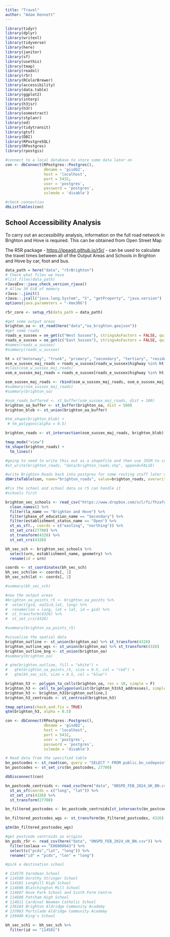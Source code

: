 ```yaml
---
title: "Travel"
author: "Adam Dennett"
---
```


```r
library(tidyr)
library(dplyr)
library(writexl)
library(tidyverse)
library(here)
library(janitor)
library(sf)
library(usethis)
library(tmap)
library(readxl)
library(r5r)
library(RColorBrewer)
library(accessibility)
library(data.table)
library(ggplot2)
library(interp)
library(h3jsr)
library(h3r)
library(osmextract)
library(stplanr)
library(od)
library(tidytransit)
library(gtsf)
library(DBI)
library(RPostgreSQL)
library(RPostgres)
library(rpostgis)
```

```r
#connect to a local database to store some data later on
con <- dbConnect(RPostgres::Postgres(), 
                 dbname = 'gisdb2',
                 host = 'localhost',
                 port = 5432,
                 user = 'postgres',
                 password = 'postgres',
                 sslmode = 'disable')

#check connection
dbListTables(con)
```


## School Accessibility Analysis

To carry out an accessibility analysis, information on the full road network in Brighton and Hove is required. This can be obtained from Open Street Map

The R5R package - <https://ipeagit.github.io/r5r/> - can be used to calculate the travel times between all of the Output Areas and Schools in Brighton and Hove by car, foot and bus.

```r
data_path = here("data", "r5rBrighton")
# Check what files we have
#list.files(data_path)
rJavaEnv::java_check_version_rjava()
# Allow 30 GiB of memory
rJava::.jinit()
rJava::.jcall("java.lang.System", "S", "getProperty", "java.version")
options(java.parameters = "-Xmx30G")

r5r_core <- setup_r5(data_path = data_path)

```


```r
#get some output areas
brighton_oa <- st_read(here("data","oa_brighton.geojson"))
#get some roads
roads_w_sussex = oe_get(c("West Sussex"), stringsAsFactors = FALSE, quiet = TRUE)
roads_e_sussex = oe_get(c("East Sussex"), stringsAsFactors = FALSE, quiet = TRUE)
#names(roads_w_sussex)
#summary(roads_w_sussex)

ht = c("motorway", "trunk", "primary", "secondary", "tertiary", "residential", "unclassified", "service")
osm_w_sussex_maj_roads = roads_w_sussex[roads_w_sussex$highway %in% ht, ]
#class(osm_w_sussex_maj_roads)
osm_e_sussex_maj_roads = roads_e_sussex[roads_e_sussex$highway %in% ht, ]

osm_sussex_maj_roads <- rbind(osm_w_sussex_maj_roads, osm_e_sussex_maj_roads) %>% st_transform(27700)
#summary(osm_sussex_maj_roads)
#summary(brighton_oa)

#osm_roads_buffered <- st_buffer(osm_sussex_maj_roads, dist = 100)
brighton_oa_buffer <- st_buffer(brighton_oa, dist = 500)
brighton_blob <- st_union(brighton_oa_buffer)

#tm_shape(brighton_blob) +
 # tm_polygons(alpha = 0.5)

brighton_roads <- st_intersection(osm_sussex_maj_roads, brighton_blob)

tmap_mode("view")
tm_shape(brighton_roads) +
  tm_lines()

#going to need to write this out as a shapefile and then use JOSM to convert to a PBF file - https://josm.openstreetmap.de/ 
#st_write(brighton_roads, "data/brighton_roads.shp", append=FALSE)

```

```r
#write Brighton Roads back into postgres for some routing stuff later on
dbWriteTable(con, name="brighton_roads", value=brighton_roads, overwrite=TRUE)

```

```r
#Fix the school and school data so r5 can handle it
#schools first

brighton_sec_schools <- read_csv("https://www.dropbox.com/scl/fi/fhzafgt27v30lmmuo084y/edubasealldata20241003.csv?rlkey=uorw43s44hnw5k9js3z0ksuuq&raw=1") %>% 
  clean_names() %>% 
  filter(la_name == "Brighton and Hove") %>% 
  filter(phase_of_education_name == "Secondary") %>% 
  filter(establishment_status_name == "Open") %>%
  st_as_sf(., coords = c("easting", "northing")) %>% 
  st_set_crs(27700) %>% 
  st_transform(4326) %>% 
  st_set_crs(4326)

bh_sec_sch <- brighton_sec_schools %>% 
  select(urn, establishment_name, geometry) %>%
  rename(id = urn)

coords <- st_coordinates(bh_sec_sch)
bh_sec_sch$lon <- coords[, 1]
bh_sec_sch$lat <- coords[, 2]

#summary(bh_sec_sch)

#now the output areas
#brighton_oa_points_r5 <- brighton_oa_points %>% 
#  select(gid, oa21cd,lat, long) %>% 
#  rename(lon = long, lat = lat, id = gid) %>% 
#  st_transform(4326) %>% 
#  st_set_crs(4326)

#summary(brighton_oa_points_r5)
```


```r
#visualise the spatial data
brighton_outline <- st_union(brighton_oa) %>% st_transform(4326)
brighton_outline_wgs <- st_union(brighton_oa) %>% st_transform(4326)
brighton_outline_bng <- st_union(brighton_oa)
#summary(brighton_oa)

# qtm(brighton_outline, fill = "white") +
#   qtm(brighton_oa_points_r5, size = 0.5, col = "red") +
#   qtm(bh_sec_sch, size = 0.5, col = "blue")

brighton_h3 <- polygon_to_cells(brighton_oa, res = 10, simple = F)
brighton_h3 <- cell_to_polygon(unlist(brighton_h3$h3_addresses), simple = FALSE)
brighton_h3 <- brighton_h3[brighton_outline,]
brighton_h3_centroids <- st_centroid(brighton_h3)

tmap_options(check.and.fix = TRUE)
qtm(brighton_h3, alpha = 0.5) 

```

```r
con <- dbConnect(RPostgres::Postgres(), 
                 dbname = 'gisdb2',
                 host = 'localhost',
                 port = 5432,
                 user = 'postgres',
                 password = 'postgres',
                 sslmode = 'disable')

# Read data from the specified table
bn_postcodes <- st_read(con, query = "SELECT * FROM public.bn_codepoint_poly")
bn_postcodes <- st_set_crs(bn_postcodes, 27700)

dbDisconnect(con)

bn_postcode_centroids <- read_csv(here("data", "ONSPD_FEB_2024_UK_BN.csv")) %>% 
  st_as_sf(coords = c("long", "lat")) %>% 
  st_set_crs(4326) %>% 
  st_transform(27700)

bn_filtered_postcodes <- bn_postcode_centroids[st_intersects(bn_postcode_centroids, brighton_outline_bng, sparse = FALSE), ]

bn_filtered_postcodes_wgs <- st_transform(bn_filtered_postcodes, 4326)

qtm(bn_filtered_postcodes_wgs)
```

```r
#get postcode centroids as origins
bn_pcds_r5r <- read_csv(here("data", "ONSPD_FEB_2024_UK_BN.csv")) %>% 
  filter(oslaua == "E06000043") %>%
  select(c("pcds","lat", "long")) %>% 
  rename("id" = "pcds", "lon" = "long")

```


```r
#pick a destination school

# 114579 Varndean School
# 114580 Dorothy Stringer School
# 114581 Longhill High School 
# 114606 Blatchington Mill School
# 114607 Hove Park School and Sixth Form Centre
# 114608 Patcham High School
# 114611 Cardinal Newman Catholic School
# 136164 Brighton Aldridge Community Academy
# 137063 Portslade Aldridge Community Academy
# 139409 King's School 

bh_sec_sch1 <- bh_sec_sch %>% 
  filter(id == "114581")

```


